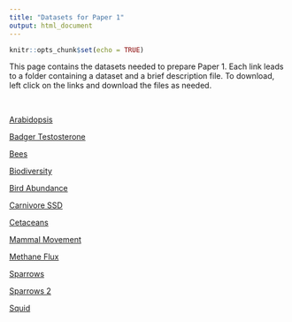 ```yaml
---
title: "Datasets for Paper 1"
output: html_document
---
```

  
  ```r
knitr::opts_chunk$set(echo = TRUE)
```

This page contains the datasets needed to prepare Paper 1. Each link leads to a folder containing a dataset and a brief description file. To download, left click on the links and download the files as needed.

</br>


<a href="Paper_1_Datasets/Arabidopsis.zip" >Arabidopsis</a>

<a href="Paper_1_Datasets/Badger_Testosterone.zip" >Badger Testosterone</a>

<a href="Paper_1_Datasets/Bees.zip" >Bees</a>

<a href="Paper_1_Datasets/Biodiversity.zip" >Biodiversity</a>

<a href="Paper_1_Datasets/Bird_Abundance.zip" >Bird Abundance</a>

<a href="Paper_1_Datasets/Carnivore_SSD.zip" >Carnivore SSD</a>

<a href="Paper_1_Datasets/Cetaceans.zip" >Cetaceans</a>

<a href="Paper_1_Datasets/Mammal_Movement.zip" >Mammal Movement</a>

<a href="Paper_1_Datasets/Methane_Flux.zip" >Methane Flux</a>

<a href="Paper_1_Datasets/Sparrows.zip" >Sparrows</a>

<a href="Paper_1_Datasets/Sparrows_2.zip" >Sparrows 2</a>

<a href="Paper_1_Datasets/Squid.zip" >Squid</a>


